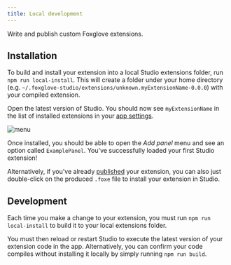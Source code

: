 ```yaml
---
title: Local development
---
```


Write and publish custom Foxglove extensions.

## Installation

To build and install your extension into a local Studio extensions folder, run `npm run local-install`. This will create a folder under your home directory (e.g. `~/.foxglove-studio/extensions/unknown.myExtensionName-0.0.0`) with your compiled extension.

Open the latest version of Studio. You should now see `myExtensionName` in the list of installed extensions in your [app settings](/docs/studio/app-concepts/preferences#extensions).

![menu](/img/docs/studio/extensions/tab.webp)

Once installed, you should be able to open the _Add panel_ menu and see an option called `ExamplePanel`. You've successfully loaded your first Studio extension!

Alternatively, if you've already [published](/docs/studio/extensions/publish) your extension, you can also just double-click on the produced `.foxe` file to install your extension in Studio.

## Development

Each time you make a change to your extension, you must run `npm run local-install` to build it to your local extensions folder.

You must then reload or restart Studio to execute the latest version of your extension code in the app. Alternatively, you can confirm your code compiles without installing it locally by simply running `npm run build`.
